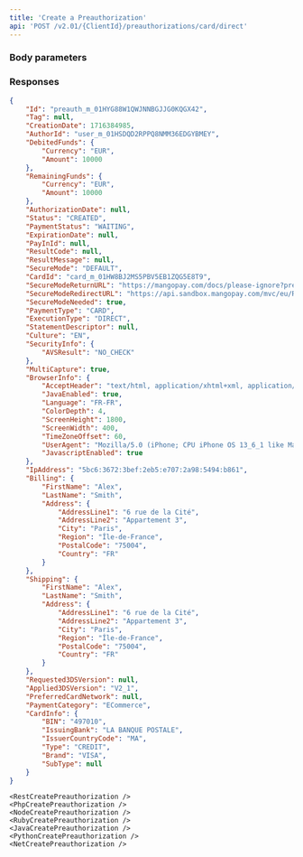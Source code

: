 ```yaml
---
title: 'Create a Preauthorization'  
api: 'POST /v2.01/{ClientId}/preauthorizations/card/direct'  
---
```




### Body parameters  

<Tag2 />  

<AuthorId />  

<DebitedFunds14 />  

<SecureMode />  

<CardId />  

<SecureModeReturnURL />  

<StatementDescriptor />  

<Culture2 />  

<BrowserInfo />  

<IpAddress />  

<Billing2 />  

<Shipping2 />  

<PreferredCardNetwork />

<PaymentCategory />

<ProfilingAttemptReference />  

### Responses  

<AccordionGroup><Accordion title="200">  

<Id3Response />  

<Tag5Response />  

<CreationDateResponse />  

<AuthorIdResponse />  

<DebitedFunds13Response />  

<RemainingFundsResponse />  

<AuthorizationDateResponse />  

<Status10Response />  

<PaymentStatus1Response />  

<ExpirationDate3Response />  

<PayInIdResponse />  

<ResultCodeResponse />  

<ResultMessageResponse />  

<SecureModeResponse />  

<CardId1Response />  

<SecureModeReturnURLResponse />  

<SecureModeRedirectURLResponse />  

<SecureModeNeededResponse />  

<PaymentType2Response />  

<ExecutionTypeResponse />  

<StatementDescriptorResponse />  

<Culture2Response />  

<SecurityInfoResponse />  

<MultiCaptureResponse />  

<BrowserInfoResponse />  

<IpAddressResponse />  

<Billing1Response />  

<Shipping2Response />  

<Requested3DSVersionResponse />  

<Applied3DSVersionResponse />  

<PreferredCardNetworkResponse />  

<PaymentCategoryResponse />  

<CardInfoResponse /></Accordion></AccordionGroup>  

<ResponseExample>  

```json 200  
{
    "Id": "preauth_m_01HYG88W1QWJNNBGJJG0KQGX42",
    "Tag": null,
    "CreationDate": 1716384985,
    "AuthorId": "user_m_01HSDQD2RPPQ8NMM36EDGYBMEY",
    "DebitedFunds": {
        "Currency": "EUR",
        "Amount": 10000
    },
    "RemainingFunds": {
        "Currency": "EUR",
        "Amount": 10000
    },
    "AuthorizationDate": null,
    "Status": "CREATED",
    "PaymentStatus": "WAITING",
    "ExpirationDate": null,
    "PayInId": null,
    "ResultCode": null,
    "ResultMessage": null,
    "SecureMode": "DEFAULT",
    "CardId": "card_m_01HW8BJ2MS5PBV5EB1ZQG5E8T9",
    "SecureModeReturnURL": "https://mangopay.com/docs/please-ignore?preAuthorizationId=preauth_m_01HYG88W1QWJNNBGJJG0KQGX42",
    "SecureModeRedirectURL": "https://api.sandbox.mangopay.com/mvc/eu/Redirect/ACSWithoutValidation?token=f8b4c9fd8b504937a8dd36d570f6d14b&mgpsecureid=f8b4c9fd8b504937a8dd36d570f6d14b",
    "SecureModeNeeded": true,
    "PaymentType": "CARD",
    "ExecutionType": "DIRECT",
    "StatementDescriptor": null,
    "Culture": "EN",
    "SecurityInfo": {
        "AVSResult": "NO_CHECK"
    },
    "MultiCapture": true,
    "BrowserInfo": {
        "AcceptHeader": "text/html, application/xhtml+xml, application/xml;q=0.9, /;q=0.8",
        "JavaEnabled": true,
        "Language": "FR-FR",
        "ColorDepth": 4,
        "ScreenHeight": 1800,
        "ScreenWidth": 400,
        "TimeZoneOffset": 60,
        "UserAgent": "Mozilla/5.0 (iPhone; CPU iPhone OS 13_6_1 like Mac OS X) AppleWebKit/605.1.15 (KHTML, like Gecko) Mobile/15E148",
        "JavascriptEnabled": true
    },
    "IpAddress": "5bc6:3672:3bef:2eb5:e707:2a98:5494:b861",
    "Billing": {
        "FirstName": "Alex",
        "LastName": "Smith",
        "Address": {
            "AddressLine1": "6 rue de la Cité",
            "AddressLine2": "Appartement 3",
            "City": "Paris",
            "Region": "Île-de-France",
            "PostalCode": "75004",
            "Country": "FR"
        }
    },
    "Shipping": {
        "FirstName": "Alex",
        "LastName": "Smith",
        "Address": {
            "AddressLine1": "6 rue de la Cité",
            "AddressLine2": "Appartement 3",
            "City": "Paris",
            "Region": "Île-de-France",
            "PostalCode": "75004",
            "Country": "FR"
        }
    },
    "Requested3DSVersion": null,
    "Applied3DSVersion": "V2_1",
    "PreferredCardNetwork": null,
    "PaymentCategory": "ECommerce",
    "CardInfo": {
        "BIN": "497010",
        "IssuingBank": "LA BANQUE POSTALE",
        "IssuerCountryCode": "MA",
        "Type": "CREDIT",
        "Brand": "VISA",
        "SubType": null
    }
}
```  

</ResponseExample>  

<RequestExample>  

    <RestCreatePreauthorization />
    <PhpCreatePreauthorization />
    <NodeCreatePreauthorization />
    <RubyCreatePreauthorization />
    <JavaCreatePreauthorization />
    <PythonCreatePreauthorization />
    <NetCreatePreauthorization />

</RequestExample>